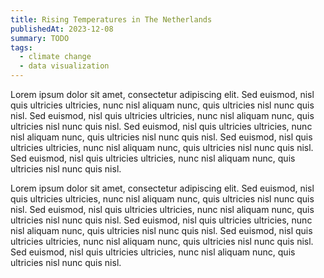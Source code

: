 ```yaml
---
title: Rising Temperatures in The Netherlands
publishedAt: 2023-12-08
summary: TODO
tags:
  - climate change
  - data visualization
---
```


Lorem ipsum dolor sit amet, consectetur adipiscing elit. Sed euismod, nisl quis ultricies ultricies, nunc nisl aliquam nunc, quis ultricies nisl nunc quis nisl. Sed euismod, nisl quis ultricies ultricies, nunc nisl aliquam nunc, quis ultricies nisl nunc quis nisl. Sed euismod, nisl quis ultricies ultricies, nunc nisl aliquam nunc, quis ultricies nisl nunc quis nisl. Sed euismod, nisl quis ultricies ultricies, nunc nisl aliquam nunc, quis ultricies nisl nunc quis nisl. Sed euismod, nisl quis ultricies ultricies, nunc nisl aliquam nunc, quis ultricies nisl nunc quis nisl.

<Temperatures />

Lorem ipsum dolor sit amet, consectetur adipiscing elit. Sed euismod, nisl quis ultricies ultricies, nunc nisl aliquam nunc, quis ultricies nisl nunc quis nisl. Sed euismod, nisl quis ultricies ultricies, nunc nisl aliquam nunc, quis ultricies nisl nunc quis nisl. Sed euismod, nisl quis ultricies ultricies, nunc nisl aliquam nunc, quis ultricies nisl nunc quis nisl. Sed euismod, nisl quis ultricies ultricies, nunc nisl aliquam nunc, quis ultricies nisl nunc quis nisl. Sed euismod, nisl quis ultricies ultricies, nunc nisl aliquam nunc, quis ultricies nisl nunc quis nisl.

<ClimateHeatmap />